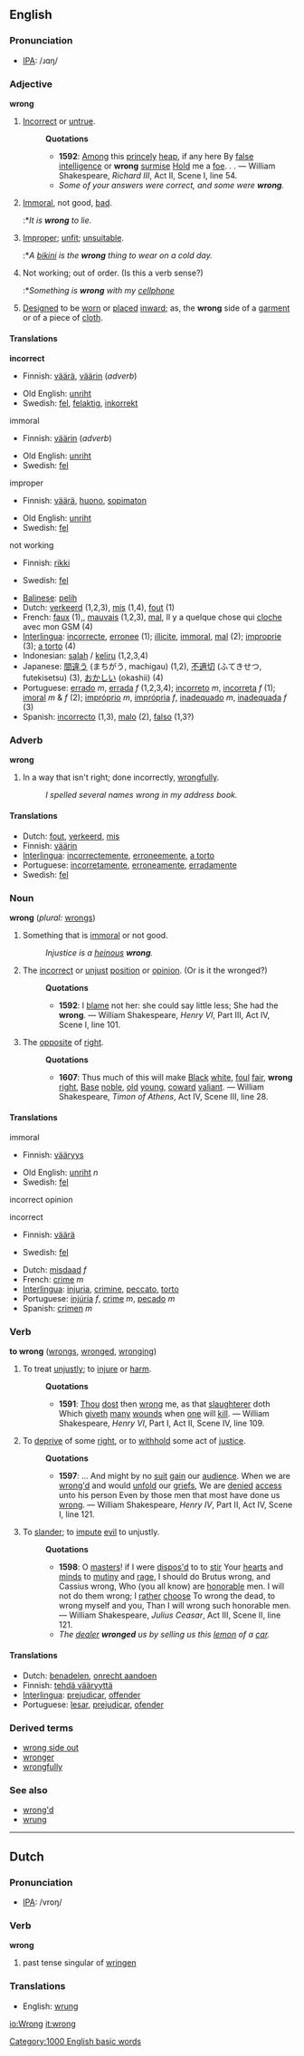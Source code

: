 ==English==

{{rank|trouble|die|arm|645|wrong|afraid|merely|struck}}

===Pronunciation===
*[[w:IPA|IPA]]: /ɹɑŋ/

===Adjective===
'''wrong'''

#[[Incorrect]] or [[untrue]]. 
#:'''Quotations'''
#:*'''1592''': [[Among]] this [[princely]] [[heap]], if any here By [[false]] [[intelligence]] or '''wrong''' [[surmise]] [[Hold]] me a [[foe]]. . . &mdash; William Shakespeare, ''Richard III'', Act II, Scene I, line 54.
#:*''Some of your answers were correct, and some were '''wrong'''.'' 
#[[Immoral]], not good, [[bad]]. 
#:*''It is '''wrong''' to lie.'' 
#[[Improper]]; [[unfit]]; [[unsuitable]]. 
#:*''A [[bikini]] is the '''wrong''' thing to wear on a cold day.'' 
#Not working; out of order.  (Is this a verb sense?)
#:*''Something is '''wrong''' with my [[cellphone]]'' 
#[[Design]]ed to be [[worn]] or [[place]]d [[inward]]; as, the '''wrong''' side of a [[garment]] or of a piece of [[cloth]].

====Translations====
'''incorrect'''
{{top}}
*Finnish: [[väärä]], [[väärin]] (''adverb'')
{{mid}}
*Old English: [[unriht]]
*Swedish: [[fel]], [[felaktig]], [[inkorrekt]]
{{bottom}}

;immoral
{{top}}
*Finnish: [[väärin]] (''adverb'')
{{mid}}
*Old English: [[unriht]]
*Swedish: [[fel]]
{{bottom}}

;improper
{{top}}
*Finnish: [[väärä]], [[huono]], [[sopimaton]]
{{mid}}
*Old English: [[unriht]]
*Swedish: [[fel]]
{{bottom}}

;not working
{{top}}
*Finnish: [[rikki]]
{{mid}}
*Swedish: [[fel]]
{{bottom}}

{{checktrans}}
*[[Balinese]]: [[pelih]]
*Dutch: [[verkeerd]] (1,2,3), [[mis]] (1,4), [[fout]] (1)
*French: [[faux]] (1),, [[mauvais]] (1,2,3), [[mal]], Il y a quelque chose qui [[cloche]] avec mon GSM (4)
*[[Interlingua]]: [[incorrecte]], [[erronee]] (1); [[illicite]], [[immoral]], [[mal]] (2); [[improprie]] (3); [[a torto]] (4)
*Indonesian: [[salah]] / [[keliru]] (1,2,3,4)
*Japanese: [[間違う]] (まちがう, machigau) (1,2), [[不適切]] (ふてきせつ, futekisetsu) (3), [[おかしい]] (okashii) (4)
*Portuguese: [[errado]] ''m'', [[errada]] ''f'' (1,2,3,4); [[incorreto]] ''m'', [[incorreta]] ''f'' (1); [[imoral]] ''m'' & ''f'' (2); [[impróprio]] ''m'', [[imprópria]] ''f'', [[inadequado]] ''m'', [[inadequada]] ''f'' (3)
*Spanish: [[incorrecto]] (1,3), [[malo]] (2), [[falso]] (1,3?)

===Adverb===
'''wrong'''

#In a way that isn't right; done incorrectly, [[wrongfully]]. 
#:''I spelled several names wrong in my address book.'' 

====Translations====
*Dutch: [[fout]], [[verkeerd]], [[mis]]
*Finnish: [[väärin]]
*[[Interlingua]]: [[incorrectemente]], [[erroneemente]], [[a torto]]
*Portuguese: [[incorretamente]], [[erroneamente]], [[erradamente]]
*Swedish: [[fel]]

===Noun===
'''wrong'''  (''plural:'' [[wrongs]])

#Something that is [[immoral]] or not good. 
#:''Injustice is a [[heinous]] '''wrong'''.''
#The [[incorrect]] or [[unjust]] [[position]] or [[opinion]]. (Or is it the wronged?)
#:'''Quotations'''
#:*'''1592''': I [[blame]] not her: she could say little less; She had the '''wrong'''. &mdash; William Shakespeare, ''Henry VI'', Part III, Act IV, Scene I, line 101.
#The [[opposite]] of [[right]].
#:'''Quotations'''
#:*'''1607''': Thus much of this will make [[Black]] [[white]], [[foul]] [[fair]], '''wrong''' [[right]], [[Base]] [[noble]], [[old]] [[young]], [[coward]] [[valiant]]. &mdash; William Shakespeare, ''Timon of Athens'', Act IV, Scene III, line 28.

====Translations====
;immoral
{{top}}
*Finnish: [[vääryys]]
{{mid}}
*Old English: [[unriht]] ''n''
*Swedish: [[fel]] {{n}}
{{bottom}}

;incorrect opinion
{{top}}
{{mid}}
{{bottom}}

;incorrect
{{top}}
*Finnish: [[väärä]]
{{mid}}
*Swedish: [[fel]] {{n}}
{{bottom}}
{{checktrans}}
*Dutch: [[misdaad]] ''f''
*French: [[crime]] ''m''
*[[Interlingua]]: [[injuria]], [[crimine]], [[peccato]], [[torto]]
*Portuguese: [[injúria]] ''f'', [[crime]] ''m'', [[pecado]] ''m''
*Spanish: [[crimen]] ''m''

===Verb===
'''to wrong''' ([[wrongs]], [[wronged]], [[wronging]])

#To treat [[unjustly]]; to [[injure]] or [[harm]].
#:'''Quotations'''
#:*'''1591''': [[Thou]] [[dost]] then [[wrong]] me, as that [[slaughterer]] doth Which [[giveth]] [[many]] [[wound]]s when [[one]] will [[kill]]. &mdash; William Shakespeare, ''Henry VI'', Part I, Act II, Scene IV, line 109.
#To [[deprive]] of some [[right]], or to [[withhold]] some act of [[justice]].
#:'''Quotations'''
#:*'''1597''': ... And might by no [[suit]] [[gain]] our [[audience]]. When we are [[wrong'd]] and would [[unfold]] our [[grief]]s, We are [[denied]] [[access]] unto his person Even by those men that most have done us [[wrong]]. &mdash; William Shakespeare, ''Henry IV'', Part II, Act IV, Scene I, line 121.
#To [[slander]]; to [[impute]] [[evil]] to unjustly.
#:'''Quotations'''
#:*'''1598''': O [[master]]s! if I were [[dispose|dispos'd]] to to [[stir]] Your [[heart]]s and [[mind]]s to [[mutiny]] and [[rage]], I should do Brutus wrong, and Cassius wrong, Who (you all know) are [[honorable]] men.  I will not do them wrong; I [[rather]] [[choose]] To wrong the dead, to wrong myself and you, Than I will wrong such honorable men. &mdash; William Shakespeare, ''Julius Ceasar'', Act III, Scene II, line 121.
#:*''The [[dealer]] '''wronged''' us by selling us this [[lemon]] of a [[car]].''

====Translations====
*Dutch: [[benadelen]], [[onrecht aandoen]]
*Finnish: [[tehdä vääryyttä]]
*[[Interlingua]]: [[prejudicar]], [[offender]]
*Portuguese: [[lesar]], [[prejudicar]], [[ofender]]

===Derived terms===
*[[wrong side out]]
*[[wronger]]
*[[wrongfully]]

===See also===
*[[wrong'd]]
*[[wrung]]

----
==Dutch==

===Pronunciation===
*[[w:IPA|IPA]]: /vroŋ/

===Verb===
'''wrong'''
#past tense singular of [[wringen]]

===Translations===
*English: [[wrung]]


[[Category:1000 English basic words]]
[[io:Wrong]]
[[it:wrong]]
